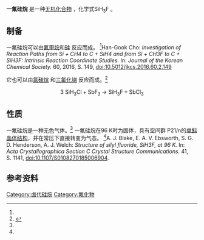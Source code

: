{{Chembox
| ImageFile  = Monofluorsilan.svg
|ImageSize = 150px
| OtherNames    = 氟硅烷
| Section1 = {{Chembox Identifiers 
| CAS号            = 13537-33-2
| PubChem         = 66390
| SMILES = F[SiH3]
}}
| Section2={{Chembox Properties 
| 化学式    = SiH<sub>3</sub>F 
| Appearance      = 无色气体<ref name="William M. Haynes">{{cite book| author=William M. Haynes | title=CRC Handbook of Chemistry and Physics, 93rd Edition  | publisher=CRC Press | ISBN=978-1-4398-8050-0 | date=2016 |page=87 }}</ref>
| MolarMass    = 50.11
| Density          = 2.048 g·l<sup>−1</sup><ref name="William M. Haynes" />
| MeltingPt    = −98.6 [[摄氏度|°C]]<ref name="Dale L. Perry">{{cite book| author=Dale L. Perry | title=Handbook of Inorganic Compounds, Second Edition  | publisher=CRC Press | ISBN=978-1-4398-1462-8 | date=2016 |page=179 }}</ref>
| BoilingPt      = -88.1  °C 
}}
| Section8 ={{Chembox Related
| OtherCpds = [[氟甲烷|氟甲烷]]<br />[[甲硅烷|甲硅烷]]<br />[[二氟硅烷|二氟硅烷]]<br />[[三氟硅烷|三氟硅烷]]<br />[[四氟硅烷|四氟硅烷]]
}}
}}

'''一氟硅烷''' 是一种[[无机化合物|无机化合物]] ，化学式SiH<sub>3</sub>F 。

== 制备 ==
一氟硅烷可以由[[氟甲烷|氟甲烷]]和[[硅|硅]] 反应而成。 <ref name="DOI10.5012/jkcs.2016.60.2.149">Han-Gook Cho: ''Investigation of Reaction Paths from Si + CH4 to C + SiH4 and from Si + CH3F to C + SiH3F: Intrinsic Reaction Coordinate Studies.'' In: ''Journal of the Korean Chemical Society.'' 60, 2016, S. 149, [[doi:10.5012/jkcs.2016.60.2.149|doi:10.5012/jkcs.2016.60.2.149]]</ref> 它也可以由[[氯硅烷|氯硅烷]] 和[[三氟化锑|三氟化锑]] 反应而成。<ref name="C. C. Addison">{{cite book| author=C. C. Addison | title=Inorganic Chemistry of the Main-Group Elements  | publisher=Royal Society of Chemistry | ISBN=978-0-85186-752-6 | date=1973| page=188 }}</ref>
::<math>\mathrm{ 3 \ SiH_3Cl + SbF_3 \ \longrightarrow \ SiH_3F + SbCl_3 }</math>

== 性质 ==
一氟硅烷是一种无色气体。<ref name="William M. Haynes" /> 一氟硅烷在96 K时为固体，具有空间群 P21/n的[[单斜晶系|单斜]][[晶体结构|晶体结构]]，并在常压下直接转变为气态。 <ref name="DOI10.1107/S0108270185006904">A. J. Blake, E. A. V. Ebsworth, S. G. D. Henderson, A. J. Welch: ''Structure of silyl fluoride, SiH3F, at 96 K.'' In: ''Acta Crystallographica Section C Crystal Structure Communications.'' 41, S. 1141, [[doi:10.1107/S0108270185006904|doi:10.1107/S0108270185006904]].</ref>

== 参考资料 ==
<references />

{{硅化合物}}

[[Category:卤代硅烷|Category:卤代硅烷]]
[[Category:氟化物|Category:氟化物]]